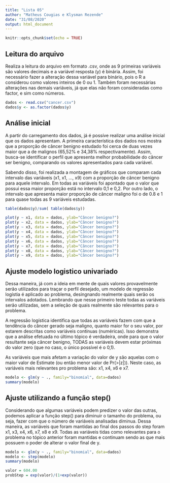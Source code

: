 ```yaml
---
title: "Lista 05"
author: "Matheus Cougias e Klysman Rezende"
date: "31/08/2020"
output: html_document
---
```


```r
knitr::opts_chunk$set(echo = TRUE)
```


## Leitura do arquivo
Realiza a leitura do arquivo em formato .csv, onde as 9 primeiras variáveis são valores decimais e a variável resposta (y) é binária. Assim, foi necessário fazer a alteração dessa variável para binário, pois o R a considerou como valores inteiros de 0 ou 1. Também foram necessárias alterações nas demais variáveis, já que elas não foram consideradas como factor, e sim como números.
```r
dados <- read.csv("cancer.csv")
dados$y <- as.factor(dados$y)
```


## Análise inicial
A partir do carregamento dos dados, já é possíve realizar uma análise inicial que os dados apresentam. A primeira característica dos dados nos mostra que a proporção de câncer benigno estudado foi cerca de duas vezes maior que a de malignos (65,52% e 34,38% respectivamente). Assim, busca-se identificar o perfil que apresenta melhor probabilidade do câncer ser benigno, comparando os valores apresentados para cada variável.

Sabendo disso, foi realizada a montagem de gráficos que comparam cada intervalo das variáveis (x1, x1, ..., x9) com a proporção de câncer benigno para aquele intervalo. Em todas as variáveis foi apontado que o valor que possui essa maior proporção está no intervalo 0,1 e 0,2. Por outro lado, o intervalo que apresenta maior proporção de câncer maligno foi o de 0.8 e 1 para quase todas as 9 variáveis estudadas.
```r
table(dados$y)/sum( table(dados$y))

plot(y ~ x1, data = dados, ylab="Câncer benigno?")
plot(y ~ x2, data = dados, ylab="Câncer benigno?")
plot(y ~ x3, data = dados, ylab="Câncer benigno?")
plot(y ~ x4, data = dados, ylab="Câncer benigno?")
plot(y ~ x5, data = dados, ylab="Câncer benigno?")
plot(y ~ x6, data = dados, ylab="Câncer benigno?")
plot(y ~ x7, data = dados, ylab="Câncer benigno?")
plot(y ~ x8, data = dados, ylab="Câncer benigno?")
plot(y ~ x9, data = dados, ylab="Câncer benigno?")
```


## Ajuste modelo logistico univariado
Dessa maneira, já com a ideia em mente de quais valores provavelmente serão utilizados para traçar o perfil desejado, um modelo de regressão logístia é aplicado ao problema, desingnando realmente quais serão os intervalos adotados. Lembrando que nesse primeiro teste todas as variáveis serão utilizadas, sem a seleção de quais realmente são relevantes para o problema. 

A regressão logística identifica que todas as variáveis fazem com que a tendência do câncer gerado seja maligno, quanto maior for o seu valor, por estarem descritas como variáveis contínuas (numéricas). Isso demonstra que a análise efetuada no último tópico é verdadeira, onde para que o valor resultante seja câncer benigno, TODAS as variáveis devem estar próximas do valor zero (que no caso, o único possível é o 0,1).

As variáveis que mais afetam a variação do valor de y são aquelas com o maior valor de Estimate (ou então menor valor de Pr(>|z|)). Neste caso, as variáveis mais relevantes pro problema são: x1, x4, x6 e x7.
```r
modelo <- glm(y ~ ., family="binomial", data=dados)
summary(modelo)
```


## Ajuste utilizando a função step()
Considerando que algumas variáveis podem predizer o valor das outras, podemos aplicar a função step() para diminuir o tamanho do problema, ou seja, fazer com que o número de variáveis analisadas diminua. Dessa maneira, as variáveis que foram mantidas ao final dos passos do step foram x1, x3, x4, x6, x7, x8 e x9. Todas as variáveis tidas como relevantes para o problema no tópico anterior foram mantidas e continuam sendo as que mais possuem o poder de alterar o valor final de y.

```r
modelo <- glm(y ~ ., family="binomial", data=dados)
modelo <- step(modelo)
summary(modelo)

valor = 604.00
probStep = exp(valor)/(1+exp(valor))
```
